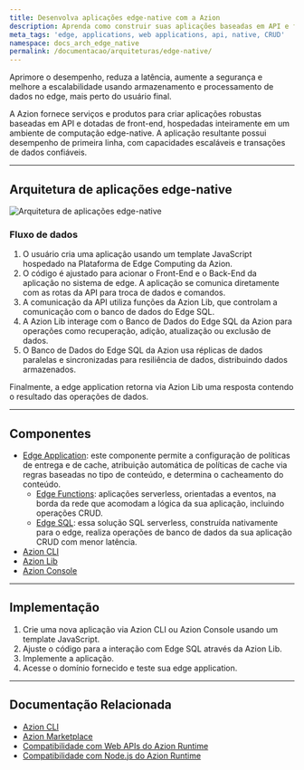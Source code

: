 ```yaml
---
title: Desenvolva aplicações edge-native com a Azion
description: Aprenda como construir suas aplicações baseadas em API e front-end inteiramente no edge, utilizando computação edge-native.
meta_tags: 'edge, applications, web applications, api, native, CRUD'
namespace: docs_arch_edge_native
permalink: /documentacao/arquiteturas/edge-native/
---
```


Aprimore o desempenho, reduza a latência, aumente a segurança e melhore a escalabilidade usando armazenamento e processamento de dados no edge, mais perto do usuário final.

A Azion fornece serviços e produtos para criar aplicações robustas baseadas em API e dotadas de front-end, hospedadas inteiramente em um ambiente de computação edge-native. A aplicação resultante possui desempenho de primeira linha, com capacidades escaláveis e transações de dados confiáveis.

---

## Arquitetura de aplicações edge-native

![Arquitetura de aplicações edge-native](/assets/docs/images/uploads/edge-native-arch.png) 

### Fluxo de dados

1. O usuário cria uma aplicação usando um template JavaScript hospedado na Plataforma de Edge Computing da Azion. 
2. O código é ajustado para acionar o Front-End e o Back-End da aplicação no sistema de edge. A aplicação se comunica diretamente com as rotas da API para troca de dados e comandos.
3. A comunicação da API utiliza funções da Azion Lib, que controlam a comunicação com o banco de dados do Edge SQL.
4. A Azion Lib interage com o Banco de Dados do Edge SQL da Azion para operações como recuperação, adição, atualização ou exclusão de dados.
5. O Banco de Dados do Edge SQL da Azion usa réplicas de dados paralelas e sincronizadas para resiliência de dados, distribuindo dados armazenados.

Finalmente, a edge application retorna via Azion Lib uma resposta contendo o resultado das operações de dados.

---

## Componentes

- [Edge Application](/pt-br/documentacao/produtos/build/edge-application/): este componente permite a configuração de políticas de entrega e de cache, atribuição automática de políticas de cache via regras baseadas no tipo de conteúdo, e determina o cacheamento do conteúdo.
    - [Edge Functions](/pt-br/documentacao/produtos/build/edge-application/edge-functions/): aplicações serverless, orientadas a eventos, na borda da rede que acomodam a lógica da sua aplicação, incluindo operações CRUD.
    - [Edge SQL](/pt-br/documentacao/produtos/store/edge-sql/): essa solução SQL serverless, construída nativamente para o edge, realiza operações de banco de dados da sua aplicação CRUD com menor latência.
- [Azion CLI](/pt-br/documentacao/produtos/azion-cli/visao-geral/)
- [Azion Lib](https://github.com/aziontech/lib)
- [Azion Console](/pt-br/documentacao/produtos/guias/conhecendo-o-azion-console/)

---

## Implementação

1. Crie uma nova aplicação via Azion CLI ou Azion Console usando um template JavaScript.
2. Ajuste o código para a interação com Edge SQL através da Azion Lib. 
3. Implemente a aplicação. 
4. Acesse o domínio fornecido e teste sua edge application.

---

##  Documentação Relacionada

- [Azion CLI](/pt-br/documentacao/produtos/azion-cli/visao-geral/)
- [Azion Marketplace](/pt-br/documentacao/produtos/marketplace/)
- [Compatibilidade com Web APIs do Azion Runtime](/pt-br/documentacao/produtos/devtools/azion-edge-runtime/compatibilidade-frameworks/)
- [Compatibilidade com Node.js do Azion Runtime](/pt-br/documentacao/produtos/devtools/azion-edge-runtime/compatibilidade/node/)
